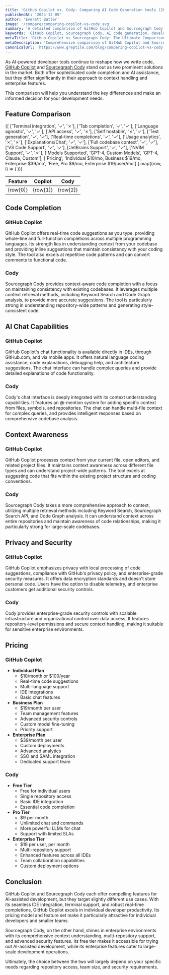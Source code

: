 ```yaml
---
title: 'GitHub Copilot vs. Cody: Comparing AI Code Generation tools (2025)'
publishedAt: '2024-12-05'
author: 'Everett Butler'
image: '/compare/comparing-copilot-vs-cody.svg'
summary: 'A detailed comparison of GitHub Copilot and Sourcegraph Cody, exploring their features, pricing, and capabilities to help developers choose the right AI coding assistant.'
keywords: 'GitHub Copilot, Sourcegraph Cody, AI code generation, developer tools comparison, code completion, AI pair programming'
metaTitle: 'GitHub Copilot vs Sourcegraph Cody: The Ultimate Comparison Guide (2025)'
metaDescription: 'Comprehensive comparison of GitHub Copilot and Sourcegraph Cody, including features, pricing, and real-world applications for developers making an informed choice between AI coding assistants.'
canonicalUrl: 'https://www.greptile.com/blog/comparing-copilot-vs-cody'
---
```


As AI-powered developer tools continue to reshape how we write code, [GitHub Copilot](https://github.com/home) and [Sourcegraph Cody](https://sourcegraph.com/) stand out as two prominent solutions in the market. Both offer sophisticated code completion and AI assistance, but they differ significantly in their approach to context handling and enterprise features. 

This comparison will help you understand the key differences and make an informed decision for your development needs.

## Feature Comparison

<table style={{
  borderCollapse: 'collapse',
  width: '100%',
  margin: '2rem 0',
  borderRadius: '8px',
  overflow: 'hidden',
  fontSize: '0.95rem',
  lineHeight: '1.5'
}}>
  <thead>
    <tr>
      <th style={{
        backgroundColor: '#f8fafc',
        padding: '1rem',
        textAlign: 'left',
        borderBottom: '1px solid #e2e8f0',
        fontWeight: '600',
        color: '#1a202c'
      }}>Feature</th>
      <th style={{
        backgroundColor: '#f8fafc',
        padding: '1rem',
        textAlign: 'center',
        borderBottom: '1px solid #e2e8f0',
        fontWeight: '600',
        color: '#1a202c'
      }}>Copilot</th>
      <th style={{
        backgroundColor: '#f8fafc',
        padding: '1rem',
        textAlign: 'center',
        borderBottom: '1px solid #e2e8f0',
        fontWeight: '600',
        color: '#1a202c'
      }}>Cody</th>
    </tr>
  </thead>
  <tbody>
    {[
    ['Terminal integration', '✓', '✗'],
    ['Tab completion', '✓', '✓'],
    ['Language agnostic', '✓', '✓'],
    ['API access', '✓', '✗'],
    ['Self hostable', '✗', '✓'],
    ['Test generation', '✓', '✓'],
    ['Real-time completions', '✓', '✓'],
    ['Usage analytics', '✗', '✗'],
    ['Explanations/Chat', '✓', '✓'],
    ['Full codebase context', '✓', '✓'],
    ['VS Code Support', '✓', '✓'],
    ['JetBrains Support', '✓', '✓'],
    ['NVIM Support', '✓', '✗'],
    ['Models Supported', 'GPT-4, Custom Models', 'GPT-4, Claude, Custom'],
    ['Pricing', 'Individual $10/mo, Business $19/mo, Enterprise $39/mo', 'Free, Pro $9/mo, Enterprise $19/user/mo']
].map((row, i) => (
      <tr key={i} style={{ 
        backgroundColor: 'white',
        transition: 'background-color 0.2s'
      }}>
        <td style={{
          padding: '1rem',
          borderBottom: '1px solid #e2e8f0',
          fontWeight: '500',
          backgroundColor: '#f8fafc'
        }}>{row[0]}</td>
        <td style={{
          padding: '1rem',
          borderBottom: '1px solid #e2e8f0',
          textAlign: 'center',
          color: row[1] === '✓' ? '#22c55e' : row[1] === '✗' ? '#ef4444' : '#1a202c',
          fontSize: (row[1] === '✓' || row[1] === '✗') ? '1.5rem' : '0.95rem'
        }}>{row[1]}</td>
        <td style={{
          padding: '1rem',
          borderBottom: '1px solid #e2e8f0',
          textAlign: 'center',
          color: row[2] === '✓' ? '#22c55e' : row[2] === '✗' ? '#ef4444' : '#1a202c',
          fontSize: (row[2] === '✓' || row[2] === '✗') ? '1.5rem' : '0.95rem'
        }}>{row[2]}</td>
      </tr>
    ))}
  </tbody>
</table>

## Code Completion

### GitHub Copilot
GitHub Copilot offers real-time code suggestions as you type, providing whole-line and full-function completions across multiple programming languages. Its strength lies in understanding context from your codebase and providing inline suggestions that maintain consistency with your coding style. The tool also excels at repetitive code patterns and can convert comments to functional code.

### Cody
Sourcegraph Cody provides context-aware code completion with a focus on maintaining consistency with existing codebases. It leverages multiple context retrieval methods, including Keyword Search and Code Graph analysis, to provide more accurate suggestions. The tool is particularly strong in understanding repository-wide patterns and generating style-consistent code.

## AI Chat Capabilities

### GitHub Copilot
GitHub Copilot's chat functionality is available directly in IDEs, through GitHub.com, and via mobile apps. It offers natural language coding assistance, code explanations, debugging help, and architecture suggestions. The chat interface can handle complex queries and provide detailed explanations of code functionality.

### Cody
Cody's chat interface is deeply integrated with its context understanding capabilities. It features an @-mention system for adding specific context from files, symbols, and repositories. The chat can handle multi-file context for complex queries, and provides intelligent responses based on comprehensive codebase analysis.

## Context Awareness

### GitHub Copilot
GitHub Copilot processes context from your current file, open editors, and related project files. It maintains context awareness across different file types and can understand project-wide patterns. The tool excels at suggesting code that fits within the existing project structure and coding conventions.

### Cody
Sourcegraph Cody takes a more comprehensive approach to context, utilizing multiple retrieval methods including Keyword Search, Sourcegraph Search API, and Code Graph analysis. It can understand context across entire repositories and maintain awareness of code relationships, making it particularly strong for large-scale codebases.

## Privacy and Security

### GitHub Copilot
GitHub Copilot emphasizes privacy with local processing of code suggestions, compliance with GitHub's privacy policy, and enterprise-grade security measures. It offers data encryption standards and doesn't store personal code. Users have the option to disable telemetry, and enterprise customers get additional security controls.

### Cody
Cody provides enterprise-grade security controls with scalable infrastructure and organizational control over data access. It features repository-level permissions and secure context handling, making it suitable for sensitive enterprise environments.

## Pricing

### GitHub Copilot
- **Individual Plan**
  - $10/month or $100/year
  - Real-time code suggestions
  - Multi-language support
  - IDE integrations
  - Basic chat features
- **Business Plan**
  - $19/month per user
  - Team management features
  - Advanced security controls
  - Custom model fine-tuning
  - Priority support
- **Enterprise Plan**
  - $39/month per user
  - Custom deployments
  - Advanced analytics
  - SSO and SAML integration
  - Dedicated support team


### Cody
- **Free Tier**
  - Free for individual users
  - Single repository access
  - Basic IDE integration
  - Essential code completion
- **Pro Tier**
  - $9 per month
  - Unlimited chat and commands
  - More powerful LLMs for chat
  - Support with limited SLAs
- **Enterprise Tier**
  - $19 per user, per month
  - Multi-repository support
  - Enhanced features across all IDEs
  - Team collaboration capabilities
  - Custom deployment options


## Conclusion

GitHub Copilot and Sourcegraph Cody each offer compelling features for AI-assisted development, but they target slightly different use cases. With its seamless IDE integration, terminal support, and robust real-time completions, GitHub Copilot excels in individual developer productivity. Its pricing model and feature set make it particularly attractive for individual developers and smaller teams.

Sourcegraph Cody, on the other hand, shines in enterprise environments with its comprehensive context understanding, multi-repository support, and advanced security features. Its free tier makes it accessible for trying out AI-assisted development, while its enterprise features cater to large-scale development operations. 

Ultimately, the choice between the two will largely depend on your specific needs regarding repository access, team size, and security requirements.
